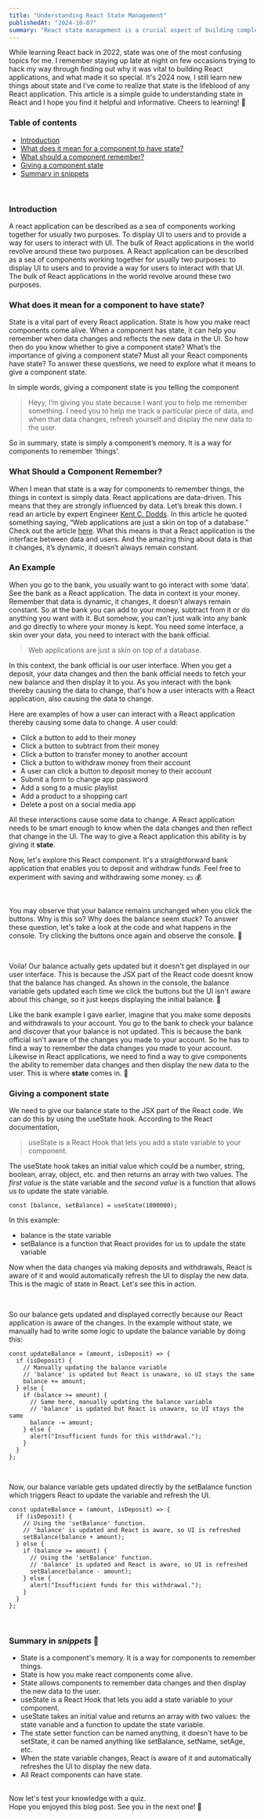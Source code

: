 ```yaml
---
title: "Understanding React State Management"
publishedAt: "2024-10-07"
summary: "React state management is a crucial aspect of building complex applications. It allows developers to manage and share data across components efficiently."
---
```



While learning React back in 2022, state was one of the most confusing topics for me. I remember staying up late at night on few occasions trying to hack my way through finding out why it was vital to building React applications, and what made it so special. It's 2024 now, I still learn new things about state and I've come to realize that state is the lifeblood of any React application. This article is a simple guide to understanding state in React and I hope you find it helpful and informative. Cheers to learning! 🎉

### Table of contents

- [Introduction](#introduction)
- [What does it mean for a component to have state?](#what-does-it-mean-for-a-component-to-have-state)
- [What should a component remember?](#what-should-a-component-remember)
- [Giving a component state](#giving-a-component-state)
- [Summary in snippets](#summary-in-snippets)

<br />

### Introduction

A react application can be described as a sea of components working together for usually two purposes. To display UI to users and to provide a way for users to interact with UI.
The bulk of React applications in the world revolve around these two purposes.
A React application can be described as a sea of components working together for usually two purposes: to display UI to users and to provide a way for users to interact with that UI. The bulk of React applications in the world revolve around these two purposes.

### What does it mean for a component to have state?

State is a vital part of every React application. State is how you make react components come alive. When a component has state, it can help you remember when data changes and reflects the new data in the UI.
So how then do you know whether to give a component state? What’s the importance of giving a component state? Must all your React components have state?
To answer these questions, we need to explore what it means to give a component state.

In simple words, giving a component state is you telling the component

> Heyy, I’m giving you state because I want you to help me remember something. I need you to help me track a particular piece of data, and when that data changes, refresh yourself and display the new data to the user.

So in summary, state is simply a component’s memory. It is a way for components to remember ‘things’.

### What Should a Component Remember?

When I mean that state is a way for components to remember things, the things in context is simply data.
React applications are data-driven. This means that they are strongly influenced by data.
Let’s break this down. I read an article by expert Engineer [Kent C. Dodds](https://kentcdodds.com/). In this article he quoted something saying, “Web applications are just a skin on top of a database.” Check out the article [here](https://www.epicreact.dev/react-forms). What this means is that a React application is the interface between data and users.
And the amazing thing about data is that it changes, it’s dynamic, it doesn’t always remain constant.

### An Example

When you go to the bank, you usually want to go interact with some ‘data’. See the bank as a React application. The data in context is your money. Remember that data is dynamic, it changes, it doesn’t always remain constant. So at the bank you can add to your money, subtract from it or do anything you want with it.
But somehow, you can’t just walk into any bank and go directly to where your money is kept. You need some interface, a skin over your data, you need to interact with the bank official.

> Web applications are just a skin on top of a database.

In this context, the bank official is our user interface. When you get a deposit, your data changes and then the bank official needs to fetch your new balance and then display it to you. As you interact with the bank thereby causing the data to change, that's how a user interacts with a React application, also causing the data to change.

Here are examples of how a user can interact with a React application thereby causing some data to change. A user could:

- Click a button to add to their money
- Click a button to subtract from their money
- Click a button to transfer money to another account
- Click a button to withdraw money from their account
- A user can click a button to deposit money to their account
- Submit a form to change app password
- Add a song to a music playlist
- Add a product to a shopping cart
- Delete a post on a social media app

All these interactions cause some data to change. A React application needs to be smart enough to know when the data changes and then reflect that change in the UI. The way to give a React application this ability is by giving it **state**.

Now, let's explore this React component. It's a straightforward bank application that enables you to deposit and withdraw funds. Feel free to experiment with saving and withdrawing some money. 💵 💰

<BankApp />

<br />

You may observe that your balance remains unchanged when you click the buttons. Why is this so? Why does the balance seem stuck? To answer these question, let's take a look at the code and what happens in the console. Try clicking the buttons once again and observe the console. 👀

<br />

<Editable />

Voila! Our balance actually gets updated but it doesn't get displayed in our user interface. This is because the JSX part of the React code doesnt know that the balance has changed. As shown in the console, the balance variable gets updated each time we click the buttons but the UI isn't aware about this change, so it just keeps displaying the initial balance. 🤷

Like the bank example I gave earlier, imagine that you make some deposits and withdrawals to your account. You go to the bank to check your balance and discover that your balance is not updated. This is because the bank official isn't aware of the changes you made to your account. So he has to find a way to remember the data changes you made to your account. Likewise in React applications, we need to find a way to give components the ability to remember data changes and then display the new data to the user. This is where **state** comes in. 💯

### Giving a component state

We need to give our balance state to the JSX part of the React code. We can do this by using the <span className="inline-code">useState</span> hook. According to the React documentation,

> useState is a React Hook that lets you add a state variable to your component.

The <span className="inline-code">useState</span> hook takes an initial value which could be a number, string, boolean, array, object, etc. and then returns an array with two values. The _first value_ is the state variable and the _second value_ is a function that allows us to update the state variable.

```tsx
const [balance, setBalance] = useState(1000000);
```

In this example:

- <span className="inline-code">balance</span> is the state variable
- <span className="inline-code">setBalance</span> is a function that React
  provides for us to update the state variable

Now when the data changes via making deposits and withdrawals, React is aware of it and would automatically refresh the UI to display the new data. This is the magic of state in React. Let's see this in action.

<ExampleWithState />

<br />

So our balance gets updated and displayed correctly because our React application is aware of the changes. In the example without state, we manually had to write some logic to update the balance variable by doing this:

```tsx
const updateBalance = (amount, isDeposit) => {
  if (isDeposit) {
    // Manually updating the balance variable
    // 'balance' is updated but React is unaware, so UI stays the same
    balance += amount;
  } else {
    if (balance >= amount) {
      // Same here, manually updating the balance variable
      // 'balance' is updated but React is unaware, so UI stays the same
      balance -= amount;
    } else {
      alert("Insufficient funds for this withdrawal.");
    }
  }
};
```

<br />

Now, our balance variable gets updated directly by the setBalance function which triggers React to update the variable and refresh the UI.

```tsx
const updateBalance = (amount, isDeposit) => {
  if (isDeposit) {
    // Using the 'setBalance' function.
    // 'balance' is updated and React is aware, so UI is refreshed
    setBalance(balance + amount);
  } else {
    if (balance >= amount) {
      // Using the 'setBalance' function.
      // 'balance' is updated and React is aware, so UI is refreshed
      setBalance(balance - amount);
    } else {
      alert("Insufficient funds for this withdrawal.");
    }
  }
};
```

<br />

### Summary in _snippets_ 🚀

- State is a component's memory. It is a way for components to remember things.
- State is how you make react components come alive.
- State allows components to remember data changes and then display the new data to the user.
- <span className="inline-code">useState</span> is a React Hook that lets you
  add a state variable to your component.
- <span className="inline-code">useState</span> takes an initial value and
  returns an array with two values: the state variable and a function to update
  the state variable.
- The state setter function can be named anything, it doesn't have to be setState, it can be named anything like <span className="inline-code">setBalance</span>, <span className="inline-code">setName</span>, <span className="inline-code">setAge</span>, etc.
- When the state variable changes, React is aware of it and automatically refreshes the UI to display the new data.
- All React components can have state.

<br />
Now let's test your knowledge with a quiz.

<Quiz />

<br />
Hope you enjoyed this blog post. See you in the next one! 🚀
